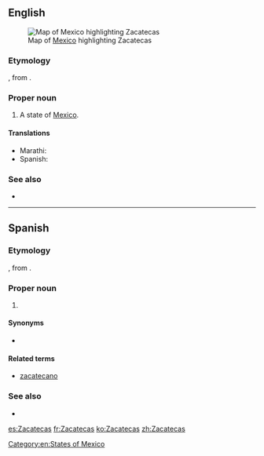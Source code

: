 ==English==
[[File:Mexico_map,_MX-ZAC.svg|thumb|Map of [[Mexico]] highlighting Zacatecas]]

===Etymology===
{{etyl|nah|en}} {{term|zacatecah|zacatēcah|people of the place of grass|lang=nah}}, from {{term|zacatl||grass|lang=nah}}.

===Proper noun===
{{en-proper noun}}

# A state of [[Mexico]].

====Translations====
{{trans-top|state of Mexico}}
* Marathi: {{t|mr|जाकातेकास|n|tr=zākātekāsa|sc=Deva}}
* Spanish: {{t+|es|Zacatecas|m}}
{{trans-mid}}
{{trans-bottom}}

===See also===
* {{pedialite}}

[[Category:en:States of Mexico]]

----

==Spanish==

===Etymology===
{{etyl|nah|es}} {{term|zacatecah|zacatēcah|people of the place of grass|lang=nah}}, from {{term|zacatl||grass|lang=nah}}.

===Proper noun===
{{es-proper noun|m}}

# {{place|es|state|c/Mexico}}

====Synonyms====
* {{l|es|ZA}} {{qualifier|abbreviation}}

====Related terms====
* [[zacatecano]]

===See also===
* {{pedialite|lang=es}}

[[es:Zacatecas]]
[[fr:Zacatecas]]
[[ko:Zacatecas]]
[[zh:Zacatecas]]